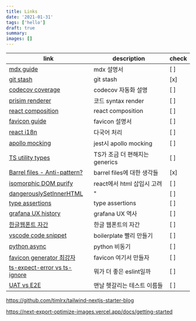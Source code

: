 ```yaml
---
title: Links
date: '2021-01-31'
tags: ['hello']
draft: true
summary:
images: []
---
```


| link                                                                                                                           | description                    | check |
| ------------------------------------------------------------------------------------------------------------------------------ | ------------------------------ | ----- |
| [mdx guide](https://kabartolo.github.io/chicago-docs-demo/docs/mdx-guide/writing)                                              | mdx 설명서                     | [ ]   |
| [git stash](https://gmlwjd9405.github.io/2018/05/18/git-stash.html)                                                            | git stash                      | [x]   |
| [codecov coverage](https://blog.pumpkin-raccoon.com/86)                                                                        | codecov 자동화 설명            | [ ]   |
| [prisim renderer](https://github.com/FormidableLabs/prism-react-renderer)                                                      | 코드 syntax render             | [ ]   |
| [react composition](https://www.developerway.com/posts/components-composition-how-to-get-it-right)                             | react composition              | [ ]   |
| [favicon guide](https://evilmartians.com/chronicles/how-to-favicon-in-2021-six-files-that-fit-most-needs)                      | favicon 설명서                 | [ ]   |
| [react i18n](https://react.i18next.com/getting-started)                                                                        | 다국어 처리                    | [ ]   |
| [apollo mocking](https://www.apollographql.com/docs/react/development-testing/testing/)                                        | jest시 apollo mocking          | [ ]   |
| [TS utility types](https://kyounghwan01.github.io/blog/TS/fundamentals/utility-types/#partial)                                 | TS가 조금 더 편해지는 generics | [ ]   |
| [Barrel files - Anti-pattern?](https://adrianfaciu.dev/posts/barrel-files/)                                                    | barrel files에 대한 생각들     | [x]   |
| [isomorphic DOM purify](https://www.npmjs.com/package/isomorphic-dompurify)                                                    | react에서 html 삽입시 고려     | [ ]   |
| [dangerouslySetInnerHTML](-)                                                                                                   | "                              | [ ]   |
| [type assertions](https://www.bytelimes.com/why-you-should-avoid-type-assertions-in-typescript/)                               | type assertions                | [ ]   |
| [grafana UX history](https://grafana.com/blog/2019/09/03/the-mostly-complete-history-of-grafana-ux/)                           | grafana UX 역사                | [ ]   |
| [한글웹폰트 자간](http://bitly.ws/C88d)                                                                                        | 한글 웹폰트의 자간             | [ ]   |
| [vscode code snippet](https://ux.stories.pe.kr/290)                                                                            | boilerplate 빨리 만들기        | [ ]   |
| [python async](https://www.roguelynn.com/words/asyncio-we-did-it-wrong/)                                                       | python 비동기                  | [ ]   |
| [favicon generator 최강자](https://realfavicongenerator.net/)                                                                  | favicon 여기서 만들자          | [ ]   |
| [ts-expect-error vs ts-ignore](http://bitly.ws/C88p)                                                                           | 뭐가 더 좋은 eslint일까        | [ ]   |
| [UAT vs E2E](https://stackoverflow.com/questions/30245767/are-user-acceptance-test-uat-and-end-to-end-e2e-test-the-same-thing) | 맨날 헷갈리는 테스트 이름들    | [ ]   |

https://github.com/timlrx/tailwind-nextjs-starter-blog

https://next-export-optimize-images.vercel.app/docs/getting-started
